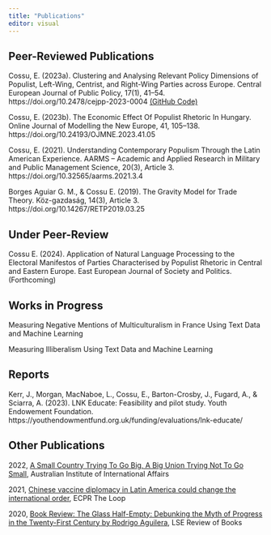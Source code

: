 ```yaml
---
title: "Publications"
editor: visual
---
```


## Peer-Reviewed Publications

Cossu, E. (2023a). Clustering and Analysing Relevant Policy Dimensions of Populist, Left-Wing, Centrist, and Right-Wing Parties across Europe. Central European Journal of Public Policy, 17(1), 41–54. https://doi.org/10.2478/cejpp-2023-0004
[(GitHub Code)](https://github.com/ellcoss/PopulistParties)

Cossu, E. (2023b). The Economic Effect Of Populist Rhetoric In Hungary. Online Journal of Modelling the New Europe, 41, 105–138. https://doi.org/10.24193/OJMNE.2023.41.05

Cossu, E. (2021). Understanding Contemporary Populism Through the Latin American Experience. AARMS – Academic and Applied Research in Military and Public Management Science, 20(3), Article 3. https://doi.org/10.32565/aarms.2021.3.4

Borges Aguiar G. M., & Cossu E. (2019). The Gravity Model for Trade Theory. Köz-gazdaság, 14(3), Article 3. https://doi.org/10.14267/RETP2019.03.25


## Under Peer-Review

Cossu E. (2024). Application of Natural Language Processing to the Electoral Manifestos of Parties Characterised by Populist Rhetoric in Central and Eastern Europe. East European Journal of Society and Politics. (Forthcoming)


## Works in Progress

Measuring Negative Mentions of Multiculturalism in France Using Text Data and Machine Learning

Measuring Illiberalism Using Text Data and Machine Learning


## Reports

Kerr, J., Morgan, MacNaboe, L., Cossu, E., Barton-Crosby, J., Fugard, A., & Sciarra, A. (2023). LNK Educate: Feasibility and pilot study. Youth Endowement Foundation. https://youthendowmentfund.org.uk/funding/evaluations/lnk-educate/


## Other Publications

2022, [A Small Country Trying To Go Big, A Big Union Trying Not To Go Small](https://www.internationalaffairs.org.au/australianoutlook/a-small-country-trying-to-go-big-a-big-union-trying-not-to-go-small/), Australian Institute of International Affairs

2021, [Chinese vaccine diplomacy in Latin America could change the international order](https://theloop.ecpr.eu/chinese-vaccine-diplomacy-in-latin-america-could-change-the-international-order/), ECPR The Loop

2020, [Book Review: The Glass Half-Empty: Debunking the Myth of Progress in the Twenty-First Century by Rodrigo Aguilera](https://blogs.lse.ac.uk/lsereviewofbooks/2020/10/27/book-review-the-glass-half-empty-debunking-the-myth-of-progress-in-the-twenty-first-century-by-rodrigo-aguilera/), LSE Review of Books